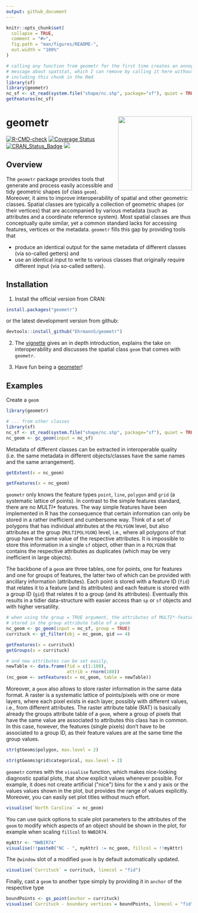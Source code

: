 ```yaml
---
output: github_document
---
```


<!-- README.md is generated from README.Rmd. Please edit that file -->

```r
knitr::opts_chunk$set(
  collapse = TRUE,
  comment = "#>",
  fig.path = "man/figures/README-",
  out.width = "100%"
)

# calling any function from geometr for the first time creates an annoying
# message about spatstat, which I can remove by calling it here without
# including this chunk in the Rmd
library(sf)
library(geometr)
nc_sf <- st_read(system.file("shape/nc.shp", package="sf"), quiet = TRUE)
getFeatures(nc_sf)
```
# geometr <a href='https://ehrmanns.github.io/geometr/'><img src='man/figures/logo.svg' align="right" height="200" /></a>

<!-- badges: start -->
[![R-CMD-check](https://github.com/EhrmannS/geometr/workflows/R-CMD-check/badge.svg)](https://github.com/EhrmannS/geometr/actions)
[![Coverage
Status](https://codecov.io/gh/EhrmannS/geometr/branch/master/graph/badge.svg)](https://codecov.io/github/EhrmannS/geometr?branch=master)
[![CRAN\_Status\_Badge](http://www.r-pkg.org/badges/version/geometr)](https://cran.r-project.org/package=geometr)
[![](http://cranlogs.r-pkg.org/badges/grand-total/geometr)](https://cran.r-project.org/package=geometr)

<!-- badges: end -->


## Overview

The `geometr` package provides tools that generate and process easily accessible and tidy geometric shapes (of class `geom`). Moreover, it aims to improve interoperability of spatial and other geometric classes. Spatial
classes are typically a collection of geometric shapes (or their vertices) that are accompanied by various metadata (such as attributes and a coordinate reference system). Most spatial classes are thus conceptually quite similar, yet a common standard lacks for accessing features, vertices or the metadata. `geometr` fills this gap by
providing tools that

  - produce an identical output for the same metadata of different classes (via so-called getters) and
  - use an identical input to write to various classes that originally require different input (via so-called setters).

## Installation

1) Install the official version from CRAN:

```r
install.packages("geometr")
```

or the latest development version from github:

```r
devtools::install_github("EhrmannS/geometr")
```

2) The [vignette](https://ehrmanns.github.io/geometr/articles/geometr.html) gives an in depth introduction, explains the take on interoperability and discusses the spatial class `geom` that comes with `geometr`.

3) Have fun being a [geometer](https://en.wikipedia.org/wiki/List_of_geometers)\!

## Examples

Create a `geom`

```r
library(geometr)

# ... from other classes
library(sf)
nc_sf <- st_read(system.file("shape/nc.shp", package="sf"), quiet = TRUE)
nc_geom <- gc_geom(input = nc_sf)
```

Metadata of different classes can be extracted in interoperable quality (i.e. the same metadata in different objects/classes have the same names and the same arrangement).

```r
getExtent(x = nc_geom)

getFeatures(x = nc_geom)
```

`geometr` only knows the feature types `point`, `line`, `polygon` and `grid` (a systematic lattice of points). 
In contrast to the simple features standard, there are no  *MULTI\** features. 
The way simple features have been implemented in R has the consequence that certain information can only be stored in a rather inefficient and cumbersome way. 
Think of a set of polygons that has individual attributes at the `POLYGON` level, but also attributes at the group (`MULTIPOLYGON`) level, i.e., where all polygons of that group have the same value of the respective attributes.
It is impossible to store this information in a single `sf` object, other than in a `POLYGON` that contains the respective attributes as duplicates (which may be very inefficient in large objects).

The backbone of a `geom` are three tables, one for points, one for features and one for groups of features, the latter two of which can be provided with ancillary information (attributes).
Each point is stored with a feature ID (`fid`) that relates it to a feature (and its attributes) and each feature is stored with a group ID (`gid`) that relates it to a group (and its attributes).
Eventually this results in a tidier data-structure with easier access than `sp` or `sf` objects and with higher versatility.

```r
# when using the group = TRUE argument, the attributes of MULTI*-feature are
# stored in the group attribute table of a geom
nc_geom <- gc_geom(input = nc_sf, group = TRUE)
currituck <- gt_filter(obj = nc_geom, gid == 4)

getFeatures(x = currituck)
getGroups(x = currituck)

# and new attributes can be set easily, 
newTable <- data.frame(fid = c(1:108), 
                       attrib = rnorm(108))
(nc_geom <- setFeatures(x = nc_geom, table = newTable))
```

Moreover, a `geom` also allows to store raster information in the same data format.
A raster is a systematic lattice of points/pixels with one or more layers, where each pixel exists in each layer, possibly with different values, i.e., from different attributes.
The raster attribute table (RAT) is basically already the groups attribute table of a `geom`, where a group of pixels that have the same value are associated to attributes this class has in common.
In this case, however, the features (single pixels) don't have to be associated to a group ID, as their feature values are at the same time the group values.

```r
str(gtGeoms$polygon, max.level = 2)

str(gtGeoms$grid$categorical, max.level = 2)
```


`geometr` comes with the `visualise` function, which makes nice-looking diagnostic spatial plots, that show explicit values whenever possible.
For example, it does not create artificial (\"nice\") bins for the x and y axis or the values values shown in the plot, but provides the range of values explicitly.
Moreover, you can easily set plot titles without much effort.

```r
visualise(`North Carolina` = nc_geom)
```

You can use quick options to scale plot parameters to the attributes of the `geom` to modify which aspects of an object should be shown in the plot, for example when scaling `fillcol` to `NWBIR74`.

```r
myAttr <- "NWBIR74"
visualise(!!paste0("NC - ", myAttr) := nc_geom, fillcol = !!myAttr)
```

The `@window` slot of a modified `geom` is by default automatically updated.

```r
visualise(`Currituck` = currituck, linecol = "fid")
```

Finally, cast a `geom` to another type simply by providing it in `anchor` of the respective type

```r
boundPoints <- gs_point(anchor = currituck)
visualise(`Currituck - boundary vertices`= boundPoints, linecol = "fid")
```
